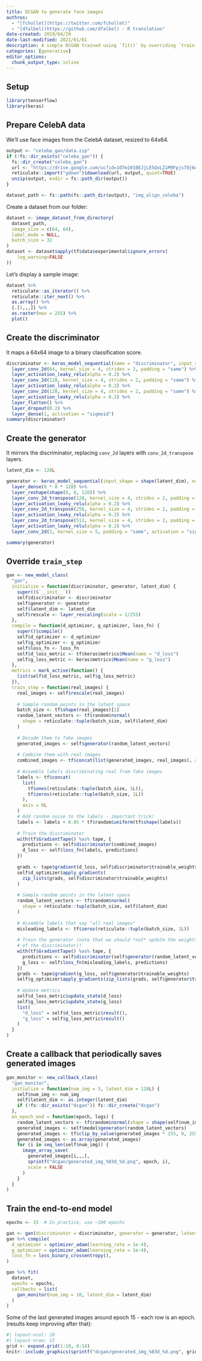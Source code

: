 ```yaml
---
title: DCGAN to generate face images
authros: 
  - "[fchollet](https://twitter.com/fchollet)"
  - "[dfalbel](https://github.com/dfalbel) - R translation"
date-created: 2019/04/29
date-last-modified: 2021/01/01
description: A simple DCGAN trained using `fit()` by overriding `train_step` on CelebA images.
categories: [generative]
editor_options: 
  chunk_output_type: inline
---
```


## Setup

```r
library(tensorflow)
library(keras)
```

## Prepare CelebA data

We'll use face images from the CelebA dataset, resized to 64x64.

```r
output <- "celeba_gan/data.zip"
if (!fs::dir_exists("celeba_gan")) {
  fs::dir_create("celeba_gan")
  url <- "https://drive.google.com/uc?id=1O7m1010EJjLE5QxLZiM9Fpjs7Oj6e684"
  reticulate::import("gdown")$download(url, output, quiet=TRUE)
  unzip(output, exdir = fs::path_dir(output))
}

dataset_path <- fs::path(fs::path_dir(output), "img_align_celeba")
```

Create a dataset from our folder:

```r
dataset <- image_dataset_from_directory(
  dataset_path, 
  image_size = c(64, 64),
  label_mode = NULL, 
  batch_size = 32
)
dataset <- dataset$apply(tf$data$experimental$ignore_errors(
    log_warning=FALSE
))
```

Let's display a sample image:

```r
dataset %>% 
  reticulate::as_iterator() %>% 
  reticulate::iter_next() %>% 
  as.array() %>% 
  {.[1,,,]} %>% 
  as.raster(max = 255) %>% 
  plot()
```

## Create the discriminator

It maps a 64x64 image to a binary classification score.

```r
discriminator <- keras_model_sequential(name = "discriminator", input_shape = shape(64, 64, 3)) %>% 
  layer_conv_2d(64, kernel_size = 4, strides = 2, padding = "same") %>% 
  layer_activation_leaky_relu(alpha = 0.2) %>% 
  layer_conv_2d(128, kernel_size = 4, strides = 2, padding = "same") %>% 
  layer_activation_leaky_relu(alpha = 0.2) %>% 
  layer_conv_2d(128, kernel_size = 4, strides = 2, padding = "same") %>% 
  layer_activation_leaky_relu(alpha = 0.2) %>% 
  layer_flatten() %>% 
  layer_dropout(0.2) %>% 
  layer_dense(1, activation = "sigmoid")
summary(discriminator)
```

## Create the generator

It mirrors the discriminator, replacing `conv_2d` layers with `conv_2d_transpose` layers.

```r
latent_dim <- 128L

generator <- keras_model_sequential(input_shape = shape(latent_dim), name = "generator") %>% 
  layer_dense(8 * 8 * 128) %>% 
  layer_reshape(shape(8, 8, 128)) %>% 
  layer_conv_2d_transpose(128, kernel_size = 4, strides = 2, padding = "same") %>% 
  layer_activation_leaky_relu(alpha = 0.2) %>% 
  layer_conv_2d_transpose(256, kernel_size = 4, strides = 2, padding = "same") %>% 
  layer_activation_leaky_relu(alpha = 0.2) %>% 
  layer_conv_2d_transpose(512, kernel_size = 4, strides = 2, padding = "same") %>% 
  layer_activation_leaky_relu(alpha = 0.2) %>% 
  layer_conv_2d(3, kernel_size = 5, padding = "same", activation = "sigmoid")

summary(generator)
```

## Override `train_step`

```r
gan <- new_model_class(
  "gan",
  initialize = function(discriminator, generator, latent_dim) {
    super()$`__init__`()
    self$discriminator <- discriminator
    self$generator <- generator
    self$latent_dim <- latent_dim
    self$rescale <- layer_rescaling(scale = 1/255)
  },
  compile = function(d_optimizer, g_optimizer, loss_fn) {
    super()$compile()
    self$d_optimizer <- d_optimizer
    self$g_optimizer <- g_optimizer
    self$loss_fn <- loss_fn
    self$d_loss_metric <- tf$keras$metrics$Mean(name = "d_loss")
    self$g_loss_metric <- keras$metrics$Mean(name = "g_loss")
  },
  metrics = mark_active(function() {
    list(self$d_loss_metric, self$g_loss_metric)
  }),
  train_step = function(real_images) {
    real_images <- self$rescale(real_images)
    
    # Sample random points in the latent space
    batch_size <- tf$shape(real_images)[1]
    random_latent_vectors <- tf$random$normal(
      shape = reticulate::tuple(batch_size, self$latent_dim)
    )
    
    # Decode them to fake images
    generated_images <- self$generator(random_latent_vectors)
    
    # Combine them with real images
    combined_images <- tf$concat(list(generated_images, real_images), axis = 0L)
    
    # Assemble labels discriminating real from fake images
    labels <- tf$concat(
      list(
        tf$ones(reticulate::tuple(batch_size, 1L)), 
        tf$zeros(reticulate::tuple(batch_size, 1L))
      ), 
      axis = 0L
    )
    # Add random noise to the labels - important trick!
    labels <- labels + 0.05 * tf$random$uniform(tf$shape(labels))
    
    # Train the discriminator
    with(tf$GradientTape() %as% tape, {   
      predictions <- self$discriminator(combined_images)
      d_loss <- self$loss_fn(labels, predictions)
    })
    
    grads <- tape$gradient(d_loss, self$discriminator$trainable_weights)
    self$d_optimizer$apply_gradients(
      zip_lists(grads, self$discriminator$trainable_weights)
    )
    
    # Sample random points in the latent space
    random_latent_vectors <- tf$random$normal(
      shape = reticulate::tuple(batch_size, self$latent_dim)
    )
    
    # Assemble labels that say "all real images"
    misleading_labels <- tf$zeros(reticulate::tuple(batch_size, 1L))
    
    # Train the generator (note that we should *not* update the weights
    # of the discriminator)!
    with(tf$GradientTape() %as% tape, {   
      predictions <- self$discriminator(self$generator(random_latent_vectors))
      g_loss <- self$loss_fn(misleading_labels, predictions)
    })
    grads <- tape$gradient(g_loss, self$generator$trainable_weights)
    self$g_optimizer$apply_gradients(zip_lists(grads, self$generator$trainable_weights))
    
    # Update metrics
    self$d_loss_metric$update_state(d_loss)
    self$g_loss_metric$update_state(g_loss)
    list(
      "d_loss" = self$d_loss_metric$result(),
      "g_loss" = self$g_loss_metric$result()
    )
  }
)
```

## Create a callback that periodically saves generated images

```r
gan_monitor <- new_callback_class(
  "gan_monitor",
  initialize = function(num_img = 3, latent_dim = 128L) {
    self$num_img <- num_img
    self$latent_dim <- as.integer(latent_dim)
    if (!fs::dir_exists("dcgan")) fs::dir_create("dcgan")
  },
  on_epoch_end = function(epoch, logs) {
    random_latent_vectors <- tf$random$normal(shape = shape(self$num_img, self$latent_dim))
    generated_images <- self$model$generator(random_latent_vectors)
    generated_images <- tf$clip_by_value(generated_images * 255, 0, 255)
    generated_images <- as.array(generated_images)
    for (i in seq_len(self$num_img)) {
      image_array_save(
        generated_images[i,,,], 
        sprintf("dcgan/generated_img_%03d_%d.png", epoch, i),
        scale = FALSE
      )
    }
  }
)
```

## Train the end-to-end model

```r
epochs <- 15  # In practice, use ~100 epochs

gan <- gan(discriminator = discriminator, generator = generator, latent_dim = latent_dim)
gan %>% compile(
  d_optimizer = optimizer_adam(learning_rate = 1e-4),
  g_optimizer = optimizer_adam(learning_rate = 1e-4),
  loss_fn = loss_binary_crossentropy(),
)

gan %>% fit(
  dataset, 
  epochs = epochs, 
  callbacks = list(
    gan_monitor(num_img = 10, latent_dim = latent_dim)
  )
)
```

Some of the last generated images around epoch 15 - each row is an epoch.
(results keep improving after that):

```r
#| layout-ncol: 10
#| layout-nrow: 15
grid <- expand.grid(1:10, 0:14)
knitr::include_graphics(sprintf("dcgan/generated_img_%03d_%d.png", grid[[2]], grid[[1]]))
```
